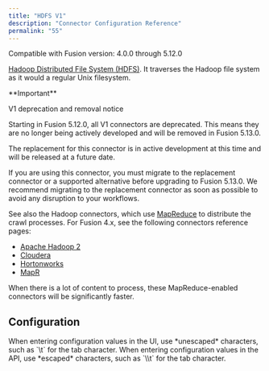 ```yaml
---
title: "HDFS V1"
description: "Connector Configuration Reference"
permalink: "55"
---
```


Compatible with Fusion version: 4.0.0 through 5.12.0

[Hadoop Distributed File System (HDFS)](https://hadoop.apache.org/docs/r1.2.1/hdfs_design.html).
It traverses the Hadoop file system as it would a regular Unix filesystem.

<Tip>
**Important**

V1 deprecation and removal notice

Starting in Fusion 5.12.0, all V1 connectors are deprecated. This means they are no longer being actively developed and will be removed in Fusion 5.13.0.

The replacement for this connector is in active development at this time and will be released at a future date.

If you are using this connector, you must migrate to the replacement connector or a supported alternative before upgrading to Fusion 5.13.0. We recommend migrating to the replacement connector as soon as possible to avoid any disruption to your workflows.

</Tip>



See also the Hadoop connectors, which use [MapReduce](https://hadoop.apache.org/docs/r1.2.1/mapred_tutorial.html) to distribute the crawl processes. For Fusion 4.x, see the following connectors reference pages:

* [Apache Hadoop 2](/fusion-connectors/82/apache-hadoop-2)
* [Cloudera](/fusion-connectors/74/cloudera)
* [Hortonworks](/fusion-connectors/40/hortonworks)
* [MapR](/fusion-connectors/22/remote-connectors)

When there is a lot of content to process, these MapReduce-enabled connectors will be significantly faster.

## Configuration

<Tip>
When entering configuration values in the UI, use *unescaped* characters, such as `\t` for the tab character. When entering configuration values in the API, use *escaped* characters, such as `\\t` for the tab character.
</Tip>




<SchemaParamFields schema={schema}/>

